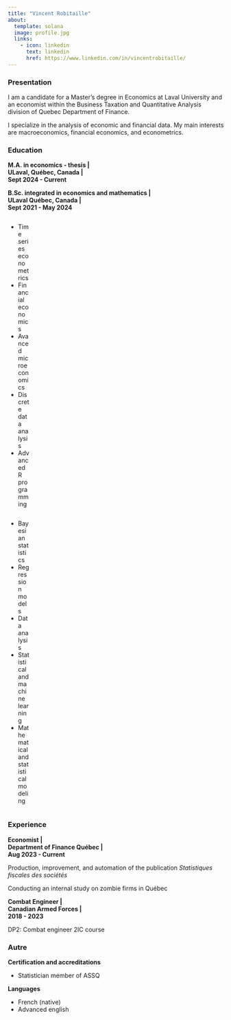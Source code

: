 ```yaml
---
title: "Vincent Robitaille"
about:
  template: solana
  image: profile.jpg
  links:
    - icon: linkedin
      text: linkedin
      href: https://www.linkedin.com/in/vincentrobitaille/
---
```


### Presentation

I am a candidate for a Master's degree in Economics at Laval University and an economist within the Business Taxation and Quantitative Analysis division of Quebec Department of Finance.

I specialize in the analysis of economic and financial data. My main interests are macroeconomics, financial economics, and econometrics.

### Education

**M.A. in economics - thesis \| <br> ULaval, Québec, Canada \| <br> Sept 2024 - Current**

**B.Sc. integrated in economics and mathematics \| <br> ULaval Québec, Canada \| <br> Sept 2021 - May 2024**

::::: {layout-ncol=2}
:::: {.column style="width: 10%;"}
  - Time series econometrics
  - Financial economics
  - Avanced microeconomics
  - Discrete data analysis
  - Advanced R programming
::::

:::: {.column style="width: 10%;"}
  - Bayesian statistics
  - Regression models
  - Data analysis
  - Statistical and machine learning
  - Mathematical and statistical modeling
::::
:::::

### Experience

**Economist | <br> Department of Finance Québec \| <br> Aug 2023 - Current**

Production, improvement, and automation of the publication *Statistiques fiscales des sociétés*

Conducting an internal study on zombie firms in Québec

**Combat Engineer \| <br> Canadian Armed Forces \| <br> 2018 - 2023**

DP2: Combat engineer 2IC course

### Autre

**Certification and accreditations**

  - Statistician member of ASSQ

**Languages** 

  - French (native)
  - Advanced english
